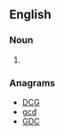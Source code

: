 ==English==

===Noun===
{{en-noun|?}}

# {{initialism of|chronic granulomatous disease|lang=en}}

===Anagrams===
* [[DCG#English|DCG]]
* [[gcd#English|gcd]]
* [[GDC#English|GDC]]